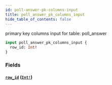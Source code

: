 ```yaml
---
id: poll-answer-pk-columns-input
title: poll_answer_pk_columns_input
hide_table_of_contents: false
---
```


primary key columns input for table: poll_answer

```graphql
input poll_answer_pk_columns_input {
  row_id: Int!
}
```

### Fields

#### [`row_id`](#) ([`Int!`](../scalars/int))
